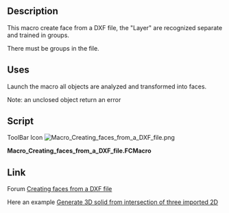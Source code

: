 <languages/>

{{Macro
|Name=Macro Creating faces from a DXF file
|Icon=Macro_Creating_faces_from_a_DXF_file.png
|Description=This macro create face from a DXF file, the "Layer" are recognized separate and trained in groups.
|Author=shoogen
|Version=01.00
|Date=2014-10-29
|FCVersion=All
|Download=[https://wiki.freecad.org/images/0/03/Macro_Creating_faces_from_a_DXF_file.png ToolBar Icon]
}}

==Description==

This macro create face from a DXF file, the "Layer" are recognized separate and trained in groups.

There must be groups in the file.

==Uses==

Launch the macro all objects are analyzed and transformed into faces.

Note: an unclosed object return an error

==Script==

ToolBar Icon [[Image:Macro_Creating_faces_from_a_DXF_file.png]]

'''Macro_Creating_faces_from_a_DXF_file.FCMacro'''

{{MacroCode|code=
import FreeCAD,Part,OpenSCAD2Dgeom
doc = App.ActiveDocument
for group in doc.findObjects('App::DocumentObjectGroup'):
    try:
        edges=sum((obj.Shape.Edges for obj in group.Group \
                if hasattr(obj,'Shape')),[])
        face = OpenSCAD2Dgeom.edgestofaces(edges)
        faceobj = doc.addObject('Part::Feature','face_%s' % group.Name)
        faceobj.Label = 'face_%s' % group.Label
        faceobj.Shape = face
    except Part.OCCError: # Exception: # 
        FreeCAD.Console.PrintError('Error in Group %s (%s)' % (group.Name,group.Label)+"\n")
}}

==Link==

Forum [https://forum.freecad.org/viewtopic.php?f=3&t=8144 Creating faces from a DXF file]

Here an example [https://forum.freecad.org/viewtopic.php?f=3&t=8280&p=67863#p67840 Generate 3D solid from intersection of three imported 2D]